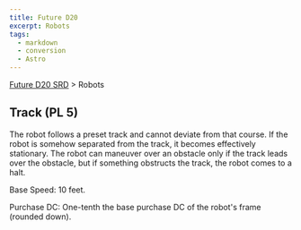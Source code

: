 ```yaml
---
title: Future D20
excerpt: Robots
tags:
  - markdown
  - conversion
  - Astro
---
```






[Future D20 SRD]( / ) > Robots




## Track (PL 5)


The robot follows a preset track and cannot deviate from that course. If the robot is somehow separated from the track, it becomes effectively stationary. The robot can maneuver over an obstacle only if the track leads over the obstacle, but if something obstructs the track, the robot comes to a halt.


Base Speed: 10 feet.


Purchase DC: One-tenth the base purchase DC of the robot's frame (rounded down).




